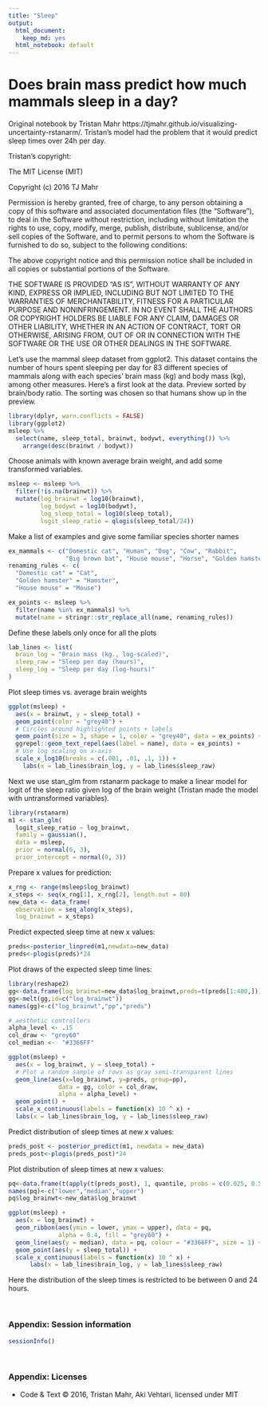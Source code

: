 ```yaml
---
title: "Sleep"
output:
  html_document:
    keep_md: yes
  html_notebook: default
---
```


# Does brain mass predict how much mammals sleep in a day?

Original notebook by Tristan Mahr https://tjmahr.github.io/visualizing-uncertainty-rstanarm/.
Tristan's model had the problem that it would predict sleep times over 24h per day. 

Tristan's copyright: 

The MIT License (MIT)

Copyright (c) 2016 TJ Mahr

Permission is hereby granted, free of charge, to any person obtaining a copy
of this software and associated documentation files (the "Software"), to deal
in the Software without restriction, including without limitation the rights
to use, copy, modify, merge, publish, distribute, sublicense, and/or sell
copies of the Software, and to permit persons to whom the Software is
furnished to do so, subject to the following conditions:

The above copyright notice and this permission notice shall be included in all
copies or substantial portions of the Software.

THE SOFTWARE IS PROVIDED "AS IS", WITHOUT WARRANTY OF ANY KIND, EXPRESS OR
IMPLIED, INCLUDING BUT NOT LIMITED TO THE WARRANTIES OF MERCHANTABILITY,
FITNESS FOR A PARTICULAR PURPOSE AND NONINFRINGEMENT. IN NO EVENT SHALL THE
AUTHORS OR COPYRIGHT HOLDERS BE LIABLE FOR ANY CLAIM, DAMAGES OR OTHER
LIABILITY, WHETHER IN AN ACTION OF CONTRACT, TORT OR OTHERWISE, ARISING FROM,
OUT OF OR IN CONNECTION WITH THE SOFTWARE OR THE USE OR OTHER DEALINGS IN THE
SOFTWARE.

Let’s use the mammal sleep dataset from ggplot2. This dataset contains the number of hours spent sleeping per day for 83 different species of mammals along with each species’ brain mass (kg) and body mass (kg), among other measures. Here’s a first look at the data.
Preview sorted by brain/body ratio. The sorting was chosen so that humans show up in the preview.
```r
library(dplyr, warn.conflicts = FALSE)
library(ggplot2)
msleep %>% 
  select(name, sleep_total, brainwt, bodywt, everything()) %>% 
    arrange(desc(brainwt / bodywt))
```

Choose animals with known average brain weight, and add some transformed variables.
```r
msleep <- msleep %>% 
  filter(!is.na(brainwt)) %>% 
  mutate(log_brainwt = log10(brainwt), 
         log_bodywt = log10(bodywt), 
         log_sleep_total = log10(sleep_total),
         logit_sleep_ratio = qlogis(sleep_total/24))
```

Make a list of examples and give some familiar species shorter names
```r
ex_mammals <- c("Domestic cat", "Human", "Dog", "Cow", "Rabbit",
                "Big brown bat", "House mouse", "Horse", "Golden hamster")
renaming_rules <- c(
  "Domestic cat" = "Cat", 
  "Golden hamster" = "Hamster", 
  "House mouse" = "Mouse")

ex_points <- msleep %>% 
  filter(name %in% ex_mammals) %>% 
  mutate(name = stringr::str_replace_all(name, renaming_rules))
```

Define these labels only once for all the plots
```r
lab_lines <- list(
  brain_log = "Brain mass (kg., log-scaled)", 
  sleep_raw = "Sleep per day (hours)",
  sleep_log = "Sleep per day (log-hours)"
)
```

Plot sleep times vs. average brain weights
```r
ggplot(msleep) + 
  aes(x = brainwt, y = sleep_total) + 
  geom_point(color = "grey40") +
  # Circles around highlighted points + labels
  geom_point(size = 3, shape = 1, color = "grey40", data = ex_points) +
  ggrepel::geom_text_repel(aes(label = name), data = ex_points) + 
  # Use log scaling on x-axis
  scale_x_log10(breaks = c(.001, .01, .1, 1)) + 
    labs(x = lab_lines$brain_log, y = lab_lines$sleep_raw)
```

Next we use stan_glm from rstanarm package to make a linear model for logit of the sleep ratio given log of the brain weight (Tristan made the model with untransformed variables).
```r
library(rstanarm)
m1 <- stan_glm(
  logit_sleep_ratio ~ log_brainwt, 
  family = gaussian(), 
  data = msleep, 
  prior = normal(0, 3),
  prior_intercept = normal(0, 3))
```

Prepare x values for prediction:
```r
x_rng <- range(msleep$log_brainwt) 
x_steps <- seq(x_rng[1], x_rng[2], length.out = 80)
new_data <- data_frame(
  observation = seq_along(x_steps), 
  log_brainwt = x_steps)
```

Predict expected sleep time at new x values:
```r
preds<-posterior_linpred(m1,newdata=new_data)
preds<-plogis(preds)*24
```

Plot draws of the expected sleep time lines:
```r
library(reshape2)
gg<-data.frame(log_brainwt=new_data$log_brainwt,preds=t(preds[1:400,]))
gg<-melt(gg,id=c("log_brainwt"))
names(gg)<-c("log_brainwt","pp","preds")

# aesthetic controllers
alpha_level <- .15
col_draw <- "grey60"
col_median <-  "#3366FF"

ggplot(msleep) + 
  aes(x = log_brainwt, y = sleep_total) + 
  # Plot a random sample of rows as gray semi-transparent lines
  geom_line(aes(x=log_brainwt, y=preds, group=pp), 
              data = gg, color = col_draw, 
              alpha = alpha_level) + 
  geom_point() + 
  scale_x_continuous(labels = function(x) 10 ^ x) +
  labs(x = lab_lines$brain_log, y = lab_lines$sleep_raw)
```

Predict distribution of sleep times at new x values:
```r
preds_post <- posterior_predict(m1, newdata = new_data)
preds_post<-plogis(preds_post)*24
```

Plot distribution of sleep times at new x values:
```r
pq<-data.frame(t(apply(t(preds_post), 1, quantile, probs = c(0.025, 0.5, 0.995), na.rm = TRUE)))
names(pq)<-c("lower","median","upper")
pq$log_brainwt<-new_data$log_brainwt

ggplot(msleep) + 
  aes(x = log_brainwt) + 
  geom_ribbon(aes(ymin = lower, ymax = upper), data = pq, 
              alpha = 0.4, fill = "grey60") + 
  geom_line(aes(y = median), data = pq, colour = "#3366FF", size = 1) + 
  geom_point(aes(y = sleep_total)) + 
  scale_x_continuous(labels = function(x) 10 ^ x) +
      labs(x = lab_lines$brain_log, y = lab_lines$sleep_raw)
```

Here the distribution of the sleep times is restricted to be between 0 and 24 hours.


<br />

### Appendix: Session information

```r
sessionInfo()
```

<br />

### Appendix: Licenses

* Code & Text &copy; 2016, Tristan Mahr, Aki Vehtari, licensed under MIT
